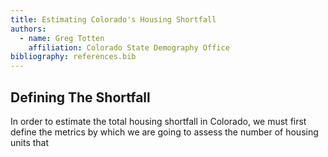 ```yaml
---
title: Estimating Colorado's Housing Shortfall
authors:
  - name: Greg Totten
    affiliation: Colorado State Demography Office
bibliography: references.bib
---
```


## Defining The Shortfall

In order to estimate the total housing shortfall in Colorado, we must first define the metrics by which we are going to assess the number of housing units that